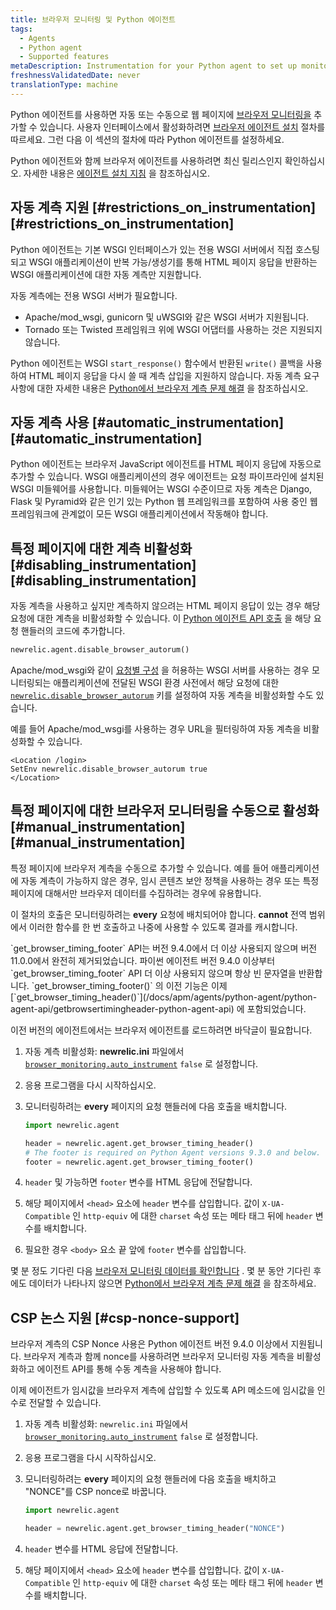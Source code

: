 ```yaml
---
title: 브라우저 모니터링 및 Python 에이전트
tags:
  - Agents
  - Python agent
  - Supported features
metaDescription: Instrumentation for your Python agent to set up monitoring with browser instrumentation.
freshnessValidatedDate: never
translationType: machine
---
```


Python 에이전트를 사용하면 자동 또는 수동으로 웹 페이지에 [브라우저 모니터링을](/docs/browser/new-relic-browser/getting-started/introduction-new-relic-browser) 추가할 수 있습니다. 사용자 인터페이스에서 <InlinePopover type="browser" />활성화하려면 [브라우저 에이전트 설치](/docs/browser/new-relic-browser/installation/install-new-relic-browser-agent) 절차를 따르세요. 그런 다음 이 섹션의 절차에 따라 Python 에이전트를 설정하세요.

Python 에이전트와 함께 브라우저 에이전트를 사용하려면 최신 릴리스인지 확인하십시오. 자세한 내용은 [에이전트 설치 지침](/docs/agents/python-agent/installation-and-configuration/python-agent-installation) 을 참조하십시오.

## 자동 계측 지원 [#restrictions\_on\_instrumentation][#restrictions_on_instrumentation]

Python 에이전트는 기본 WSGI 인터페이스가 있는 전용 WSGI 서버에서 직접 호스팅되고 WSGI 애플리케이션이 반복 가능/생성기를 통해 HTML 페이지 응답을 반환하는 WSGI 애플리케이션에 대한 자동 계측만 지원합니다.

자동 계측에는 전용 WSGI 서버가 필요합니다.

* Apache/mod\_wsgi, gunicorn 및 uWSGI와 같은 WSGI 서버가 지원됩니다.
* Tornado 또는 Twisted 프레임워크 위에 WSGI 어댑터를 사용하는 것은 지원되지 않습니다.

Python 에이전트는 WSGI `start_response()` 함수에서 반환된 `write()` 콜백을 사용하여 HTML 페이지 응답을 다시 쓸 때 계측 삽입을 지원하지 않습니다. 자동 계측 요구 사항에 대한 자세한 내용은 [Python에서 브라우저 계측 문제 해결](/docs/agents/python-agent/troubleshooting/troubleshooting-page-load-timing-python) 을 참조하십시오.

## 자동 계측 사용 [#automatic\_instrumentation][#automatic_instrumentation]

Python 에이전트는 브라우저 JavaScript 에이전트를 HTML 페이지 응답에 자동으로 추가할 수 있습니다. WSGI 애플리케이션의 경우 에이전트는 요청 파이프라인에 설치된 WSGI 미들웨어를 사용합니다. 미들웨어는 WSGI 수준이므로 자동 계측은 Django, Flask 및 Pyramid와 같은 인기 있는 Python 웹 프레임워크를 포함하여 사용 중인 웹 프레임워크에 관계없이 모든 WSGI 애플리케이션에서 작동해야 합니다.

## 특정 페이지에 대한 계측 비활성화 [#disabling\_instrumentation][#disabling_instrumentation]

자동 계측을 사용하고 싶지만 계측하지 않으려는 HTML 페이지 응답이 있는 경우 해당 요청에 대한 계측을 비활성화할 수 있습니다. 이 [Python 에이전트 API 호출](/docs/agents/python-agent/installation-configuration/python-agent-configuration#disable_browser_autorum) 을 해당 요청 핸들러의 코드에 추가합니다.

```py
newrelic.agent.disable_browser_autorum()
```

Apache/mod\_wsgi와 같이 [요청별 구성](/docs/agents/python-agent/installation-configuration/python-agent-configuration#per-request-configuration) 을 허용하는 WSGI 서버를 사용하는 경우 모니터링되는 애플리케이션에 전달된 WSGI 환경 사전에서 해당 요청에 대한 [`newrelic.disable_browser_autorum`](/docs/agents/python-agent/installation-configuration/python-agent-configuration#disable_browser_autorum) 키를 설정하여 자동 계측을 비활성화할 수도 있습니다.

예를 들어 Apache/mod\_wsgi를 사용하는 경우 URL을 필터링하여 자동 계측을 비활성화할 수 있습니다.

```apacheconf
<Location /login>
SetEnv newrelic.disable_browser_autorum true
</Location>
```

## 특정 페이지에 대한 브라우저 모니터링을 수동으로 활성화 [#manual\_instrumentation][#manual_instrumentation]

특정 페이지에 브라우저 계측을 수동으로 추가할 수 있습니다. 예를 들어 애플리케이션에 자동 계측이 가능하지 않은 경우, 임시 콘텐츠 보안 정책을 사용하는 경우 또는 특정 페이지에 대해서만 브라우저 데이터를 수집하려는 경우에 유용합니다.

이 절차의 호출은 모니터링하려는 <DNT>**every**</DNT> 요청에 배치되어야 합니다. <DNT>**cannot**</DNT> 전역 범위에서 이러한 함수를 한 번 호출하고 나중에 사용할 수 있도록 결과를 캐시합니다.

<Callout variant="caution">
  `get_browser_timing_footer` API는 버전 9.4.0에서 더 이상 사용되지 않으며 버전 11.0.0에서 완전히 제거되었습니다.
</Callout>

<Callout variant="important">
  파이썬 에이전트 버전 9.4.0 이상부터 `get_browser_timing_footer` API 더 이상 사용되지 않으며 항상 빈 문자열을 반환합니다. `get_browser_timing_footer()` 의 이전 기능은 이제 [`get_browser_timing_header()`](/docs/apm/agents/python-agent/python-agent-api/getbrowsertimingheader-python-agent-api) 에 포함되었습니다.

  이전 버전의 에이전트에서는 브라우저 에이전트를 로드하려면 바닥글이 필요합니다.
</Callout>

1. 자동 계측 비활성화: <DNT>**newrelic.ini**</DNT> 파일에서 [`browser_monitoring.auto_instrument`](/docs/agents/python-agent/installation-configuration/python-agent-configuration#browser-auto) `false` 로 설정합니다.

2. 응용 프로그램을 다시 시작하십시오.

3. 모니터링하려는 <DNT>**every**</DNT> 페이지의 요청 핸들러에 다음 호출을 배치합니다.

   ```py
   import newrelic.agent

   header = newrelic.agent.get_browser_timing_header()
   # The footer is required on Python Agent versions 9.3.0 and below.
   footer = newrelic.agent.get_browser_timing_footer()
   ```

4. `header` 및 가능하면 `footer` 변수를 HTML 응답에 전달합니다.

5. 해당 페이지에서 `<head>` 요소에 `header` 변수를 삽입합니다. 값이 `X-UA-Compatible` 인 `http-equiv` 에 대한 `charset` 속성 또는 메타 태그 뒤에 `header` 변수를 배치합니다.

6. 필요한 경우 `<body>` 요소 끝 앞에 `footer` 변수를 삽입합니다.

몇 분 정도 기다린 다음 [브라우저 모니터링 데이터를 확인합니다](/docs/browser/new-relic-browser/getting-started/browser-overview-website-performance-glance) . 몇 분 동안 기다린 후에도 데이터가 나타나지 않으면 [Python에서 브라우저 계측 문제 해결](/docs/agents/python-agent/troubleshooting/troubleshooting-page-load-timing-python) 을 참조하세요.

## CSP 논스 지원 [#csp-nonce-support]

브라우저 계측의 CSP Nonce 사용은 Python 에이전트 버전 9.4.0 이상에서 지원됩니다. 브라우저 계측과 함께 nonce를 사용하려면 브라우저 모니터링 자동 계측을 비활성화하고 에이전트 API를 통해 수동 계측을 사용해야 합니다.

이제 에이전트가 임시값을 브라우저 계측에 삽입할 수 있도록 API 메소드에 임시값을 인수로 전달할 수 있습니다.

1. 자동 계측 비활성화: `newrelic.ini` 파일에서 [`browser_monitoring.auto_instrument`](/docs/agents/python-agent/installation-configuration/python-agent-configuration#browser-auto) `false` 로 설정합니다.

2. 응용 프로그램을 다시 시작하십시오.

3. 모니터링하려는 <DNT>**every**</DNT> 페이지의 요청 핸들러에 다음 호출을 배치하고 &quot;NONCE&quot;를 CSP nonce로 바꿉니다.

   ```py
   import newrelic.agent

   header = newrelic.agent.get_browser_timing_header("NONCE")
   ```

4. `header` 변수를 HTML 응답에 전달합니다.

5. 해당 페이지에서 `<head>` 요소에 `header` 변수를 삽입합니다. 값이 `X-UA-Compatible` 인 `http-equiv` 에 대한 `charset` 속성 또는 메타 태그 뒤에 `header` 변수를 배치합니다.